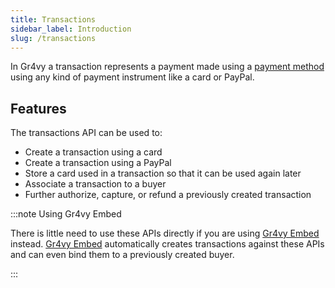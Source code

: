 ```yaml
---
title: Transactions
sidebar_label: Introduction
slug: /transactions
---
```


In Gr4vy a transaction represents a payment made using a
[payment method](/guides/payment-methods) using any kind of payment instrument
like a card or PayPal.

## Features

The transactions API can be used to:

- Create a transaction using a card
- Create a transaction using a PayPal
- Store a card used in a transaction so that it can be used again later
- Associate a transaction to a buyer
- Further authorize, capture, or refund a previously created transaction

:::note Using Gr4vy Embed

There is little need to use these APIs directly if you are using [Gr4vy Embed]
instead. [Gr4vy Embed] automatically creates transactions against these APIs and
can even bind them to a previously created buyer.

:::

[gr4vy embed]: /guides/web-checkout/embed
